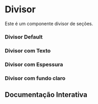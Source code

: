 

<Meta of={Story} />

# Divisor

Este é um componente divisor de seções.

### Divisor Default

<Canvas of={Story.Default} />

### Divisor com Texto

<Canvas of={Story.DivisorWithProps} />


### Divisor com Espessura

<Canvas of={Story.ThicknessDivisor} />

### Divisor com fundo claro

<Canvas of={Story.DivisorDark} />


## Documentação Interativa

<Primary />
<Controls />
